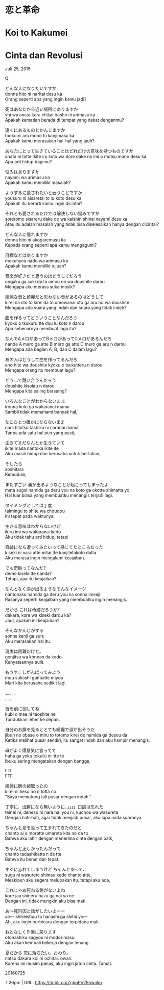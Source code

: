 # 恋と革命  
# Koi to Kakumei  
# Cinta dan Revolusi  

Juli 25, 2016

Q  

どんな人になりたいですか  
donna hito ni naritai desu ka  
Orang seperti apa yang ingin kamu jadi?  

死はあなたから近い場所にありますか  
shi wa anata kara chikai basho ni arimasu ka  
Apakah kematian berada di tempat yang dekat denganmu?  

遠くにあるものとかんじますか  
tooku ni aru mono to kanjimasu ka  
Apakah kamu merasakan hal-hal yang jauh?  

あなたにとって生きていることはどれだけの意味を持つものですか  
anata ni totte ikite iru koto wa dore dake no imi o motsu mono desu ka  
Apa arti hidup bagimu?  

悩みはありますか  
nayami wa arimasu ka  
Apakah kamu memiliki masalah?  

ようするに愛されたいと云うことですか  
yousuru ni aisaretai to iu koto desu ka  
Apakah itu berarti kamu ingin dicintai?  

それとも愛されるだけでは解決しない悩みですか  
soretomo aisareru dake de wa kaishin shinai nayami desu ka  
Atau itu adalah masalah yang tidak bisa diselesaikan hanya dengan dicintai?  

どんな人に憧れますか  
donna hito ni akogaremasu ka  
Kepada orang seperti apa kamu mengagumi?  

目標などはありますか  
mokuhyou nado wa arimasu ka  
Apakah kamu memiliki tujuan?  

音楽が好きだと思うのはどうしてだろう  
ongaku ga suki da to omou no wa doushite darou  
Mengapa aku merasa suka musik?  

綺麗な音と綺麗だと思わない音があるのはどうして  
kirei na oto to kirei da to omowanai oto ga aru no wa doushite  
Mengapa ada suara yang indah dan suara yang tidak indah?  

曲を作るってどういうことなんだろう  
kyoku o tsukuru tte dou iu koto n darou  
Apa sebenarnya membuat lagu itu?  

なんでAメロがあってBメロがあってCメロがあるんだろ  
nande A mero ga atte B mero ga atte C mero ga aru n darou  
Mengapa ada bagian A, B, dan C dalam lagu?  

あの人はどうして曲を作ってるんだろ  
ano hito wa doushite kyoku o tsukutteru n darou  
Mengapa orang itu membuat lagu?  

どうして競い合うんだろう  
doushite kisoiau n darou  
Mengapa kita saling bersaing?  

いろんなことがわからないまま  
ironna koto ga wakaranai mama  
Sambil tidak memahami banyak hal,  

なにひとつ確かにならないまま  
nani hitotsu tashika ni naranai mama  
Tanpa ada satu hal pun yang pasti,  

生きてまだなんとか生きていて  
ikite mada nantoka ikite ite  
Aku masih hidup dan berusaha untuk bertahan,  

そしたら  
soshitara  
Kemudian,  

またすごい 涙が出るようなことが起こってしまったよ  
mata sugoi namida ga deru you na koto ga okotte shimatta yo  
Hal luar biasa yang membuatku menangis terjadi lagi.  

タイミングとしては丁度  
taimingu to shite wa choudou  
Ini tepat pada waktunya.  

生きる意味はわからないけど  
ikiru imi wa wakaranai kedo  
Aku tidak tahu arti hidup, tetapi  

奇跡になら遭ってみたいって感じてたところだった  
kiseki ni nara atte mitai tte kanjitetakoto datta  
Aku merasa ingin mengalami keajaiban.  

でも奇跡ってなんだ?  
demo kiseki tte nanda?  
Tetapi, apa itu keajaiban?  

なんとなく涙が出るようなそんなイメージ  
nantonaku namida ga deru you na sonna imeeji  
Rasanya seperti keajaiban yang membuatku ingin menangis.  

だから これは奇跡だろうか?  
dakara, kore wa kiseki darou ka?  
Jadi, apakah ini keajaiban?  

そんなかんじがする  
sonna kanji ga suru  
Aku merasakan hal itu.  

現実は困難だけど。  
genjitsu wa konnan da kedo.  
Kenyataannya sulit.  

もうすこしがんばってみよう  
mou sukoshi ganbatte miyou  
Mari kita berusaha sedikit lagi.  

。。。。。  
......  

首を前に倒してね  
kubi o mae ni taoshite ne  
Tundukkan leher ke depan.  

自分のお臍を見るととても綺麗で涙が出そうだ  
jibun no obase o miru to totemo kirei de namida ga desou da  
Ketika melihat pusar sendiri, itu sangat indah dan aku hampir menangis.  

母がよく得意気に言ってて  
haha ga yoku tokuiki ni itte te  
Ibuku sering mengatakan dengan bangga,  

ΓΓΓ  
ΓΓΓ  

綺麗に臍の緒取ったの  
kirei ni heso no o totta no  
"Saya memotong tali pusar dengan indah."  

丁寧に、出臍になら無いように、」」」」口調は忘れた  
teinei ni, deheso ni nara nai you ni, kuchou wa wasureta  
Dengan hati-hati, agar tidak menjadi pusar, aku lupa nada suaranya.  

ちゃんと愛を貰って生まれてきたのだと  
chanto ai o moratte umarete kita no da to  
Bahwa aku lahir dengan menerima cinta dengan baik,  

ちゃんと正しかったんだって  
chanto tadashikatta n da tte  
Bahwa itu benar dan tepat.  

すぐに忘れてしまうけど ちゃんとあって、  
sugu ni wasurete shimau kedo chanto atte,  
Meskipun aku segera melupakan itu, tetapi aku ada,  

これじゃあ死ねる筈がないよね  
kore jaa shineru hazu ga nai yo ne  
Dengan ini, tidak mungkin aku bisa mati.  

あ〜死刑囚と話がしたいよーー  
aa— shikeishuu to hanashi ga shitai yo—  
Ah, aku ingin berbicara dengan terpidana mati.  

おとなしく作業に戻ります  
otonashiku sagyou ni modorimasu  
Aku akan kembali bekerja dengan tenang.  

夏だから 恋に落ちたい。おわり。  
natsu dakara koi ni ochitai. owari.  
Karena ini musim panas, aku ingin jatuh cinta. Tamat.  

20160725  

7:26pm  |   URL: https://tmblr.co/ZgbqPn29nwnko  